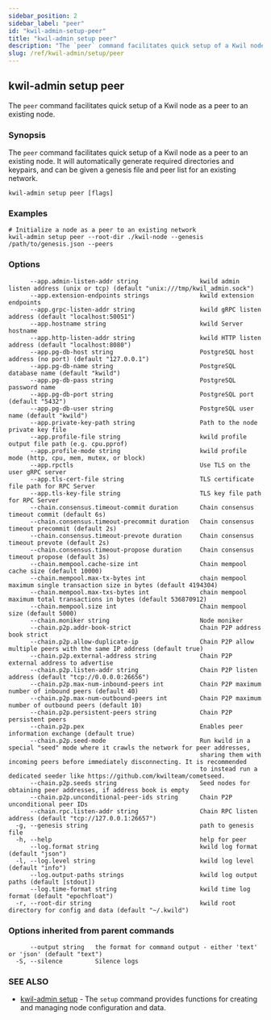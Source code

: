 ```yaml
---
sidebar_position: 2
sidebar_label: "peer"
id: "kwil-admin-setup-peer"
title: "kwil-admin setup peer"
description: "The `peer` command facilitates quick setup of a Kwil node as a peer to an existing node."
slug: /ref/kwil-admin/setup/peer
---
```


## kwil-admin setup peer

The `peer` command facilitates quick setup of a Kwil node as a peer to an existing node.

### Synopsis

The `peer` command facilitates quick setup of a Kwil node as a peer to an existing node.
It will automatically generate required directories and keypairs, and can be given a genesis file and peer list for an existing network.

```
kwil-admin setup peer [flags]
```

### Examples

```
# Initialize a node as a peer to an existing network
kwil-admin setup peer --root-dir ./kwil-node --genesis /path/to/genesis.json --peers
```

### Options

```
      --app.admin-listen-addr string                 kwild admin listen address (unix or tcp) (default "unix:///tmp/kwil_admin.sock")
      --app.extension-endpoints strings              kwild extension endpoints
      --app.grpc-listen-addr string                  kwild gRPC listen address (default "localhost:50051")
      --app.hostname string                          kwild Server hostname
      --app.http-listen-addr string                  kwild HTTP listen address (default "localhost:8080")
      --app.pg-db-host string                        PostgreSQL host address (no port) (default "127.0.0.1")
      --app.pg-db-name string                        PostgreSQL database name (default "kwild")
      --app.pg-db-pass string                        PostgreSQL password name
      --app.pg-db-port string                        PostgreSQL port (default "5432")
      --app.pg-db-user string                        PostgreSQL user name (default "kwild")
      --app.private-key-path string                  Path to the node private key file
      --app.profile-file string                      kwild profile output file path (e.g. cpu.pprof)
      --app.profile-mode string                      kwild profile mode (http, cpu, mem, mutex, or block)
      --app.rpctls                                   Use TLS on the user gRPC server
      --app.tls-cert-file string                     TLS certificate file path for RPC Server
      --app.tls-key-file string                      TLS key file path for RPC Server
      --chain.consensus.timeout-commit duration      Chain consensus timeout commit (default 6s)
      --chain.consensus.timeout-precommit duration   Chain consensus timeout precommit (default 2s)
      --chain.consensus.timeout-prevote duration     Chain consensus timeout prevote (default 2s)
      --chain.consensus.timeout-propose duration     Chain consensus timeout propose (default 3s)
      --chain.mempool.cache-size int                 Chain mempool cache size (default 10000)
      --chain.mempool.max-tx-bytes int               chain mempool maximum single transaction size in bytes (default 4194304)
      --chain.mempool.max-txs-bytes int              chain mempool maximum total transactions in bytes (default 536870912)
      --chain.mempool.size int                       Chain mempool size (default 5000)
      --chain.moniker string                         Node moniker
      --chain.p2p.addr-book-strict                   Chain P2P address book strict
      --chain.p2p.allow-duplicate-ip                 Chain P2P allow multiple peers with the same IP address (default true)
      --chain.p2p.external-address string            Chain P2P external address to advertise
      --chain.p2p.listen-addr string                 Chain P2P listen address (default "tcp://0.0.0.0:26656")
      --chain.p2p.max-num-inbound-peers int          Chain P2P maximum number of inbound peers (default 40)
      --chain.p2p.max-num-outbound-peers int         Chain P2P maximum number of outbound peers (default 10)
      --chain.p2p.persistent-peers string            Chain P2P persistent peers
      --chain.p2p.pex                                Enables peer information exchange (default true)
      --chain.p2p.seed-mode                          Run kwild in a special "seed" mode where it crawls the network for peer addresses,
                                                     sharing them with incoming peers before immediately disconnecting. It is recommended
                                                     to instead run a dedicated seeder like https://github.com/kwilteam/cometseed.
      --chain.p2p.seeds string                       Seed nodes for obtaining peer addresses, if address book is empty
      --chain.p2p.unconditional-peer-ids string      Chain P2P unconditional peer IDs
      --chain.rpc.listen-addr string                 Chain RPC listen address (default "tcp://127.0.0.1:26657")
  -g, --genesis string                               path to genesis file
  -h, --help                                         help for peer
      --log.format string                            kwild log format (default "json")
  -l, --log.level string                             kwild log level (default "info")
      --log.output-paths strings                     kwild log output paths (default [stdout])
      --log.time-format string                       kwild time log format (default "epochfloat")
  -r, --root-dir string                              kwild root directory for config and data (default "~/.kwild")
```

### Options inherited from parent commands

```
      --output string   the format for command output - either 'text' or 'json' (default "text")
  -S, --silence         Silence logs
```

### SEE ALSO

* [kwil-admin setup](/docs/ref/kwil-admin/setup)	 - The `setup` command provides functions for creating and managing node configuration and data.


